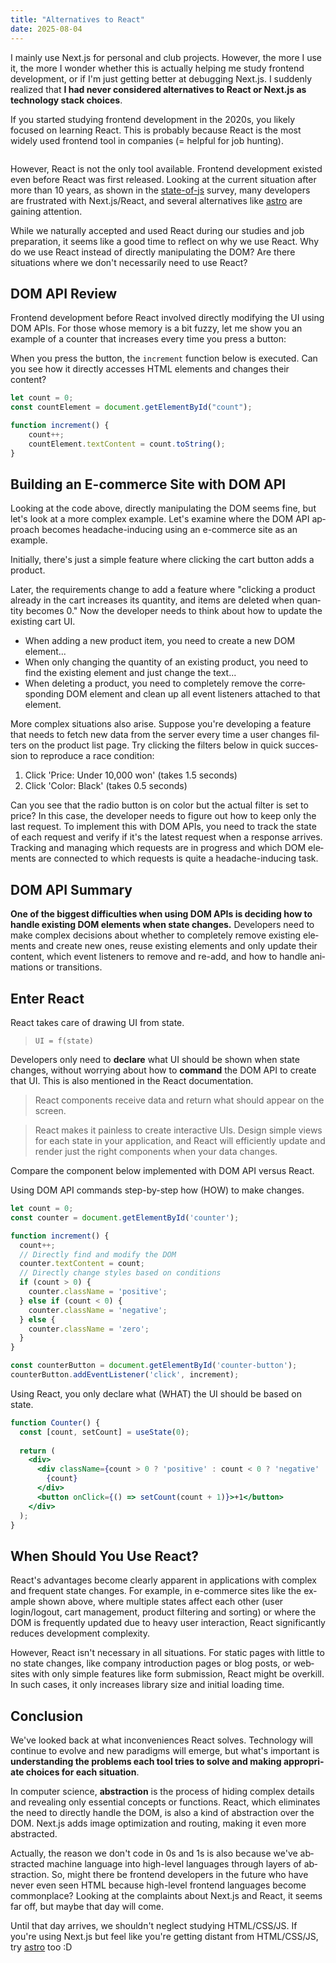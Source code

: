 ```yaml
---
title: "Alternatives to React"
date: 2025-08-04
---
```





I mainly use Next.js for personal and club projects. However, the more I use it, the more I wonder whether this is actually helping me study frontend development, or if I'm just getting better at debugging Next.js. I suddenly realized that **I had never considered alternatives to React or Next.js as technology stack choices**.

If you started studying frontend development in the 2020s, you likely focused on learning React. This is probably because React is the most widely used frontend tool in companies (= helpful for job hunting).

<Image src={stateOfJs} alt="" className="object-cover w-full h-[180px] object-left"/>

However, React is not the only tool available. Frontend development existed even before React was first released. Looking at the current situation after more than 10 years, as shown in the [state-of-js](https://2024.stateofjs.com/en-US/libraries/front-end-frameworks/#front_end_frameworks_pain_points) survey, many developers are frustrated with Next.js/React, and several alternatives like [astro](https://astro.build/) are gaining attention.

While we naturally accepted and used React during our studies and job preparation, it seems like a good time to reflect on why we use React. Why do we use React instead of directly manipulating the DOM? Are there situations where we don't necessarily need to use React?

## DOM API Review

Frontend development before React involved directly modifying the UI using DOM APIs. For those whose memory is a bit fuzzy, let me show you an example of a counter that increases every time you press a button:

<Example lang="en"/>

When you press the button, the `increment` function below is executed. Can you see how it directly accesses HTML elements and changes their content?

```javascript
let count = 0;
const countElement = document.getElementById("count");

function increment() {
    count++;
    countElement.textContent = count.toString();
}
```

## Building an E-commerce Site with DOM API

Looking at the code above, directly manipulating the DOM seems fine, but let's look at a more complex example. Let's examine where the DOM API approach becomes headache-inducing using an e-commerce site as an example.

Initially, there's just a simple feature where clicking the cart button adds a product.

<SimpleCart lang="en"/>

Later, the requirements change to add a feature where "clicking a product already in the cart increases its quantity, and items are deleted when quantity becomes 0." Now the developer needs to think about how to update the existing cart UI.

- When adding a new product item, you need to create a new DOM element... 
- When only changing the quantity of an existing product, you need to find the existing element and just change the text... 
- When deleting a product, you need to completely remove the corresponding DOM element and clean up all event listeners attached to that element.

<ComplexCart client:idle lang="en"/>

More complex situations also arise. Suppose you're developing a feature that needs to fetch new data from the server every time a user changes filters on the product list page. Try clicking the filters below in quick succession to reproduce a race condition:

1. Click 'Price: Under 10,000 won' (takes 1.5 seconds)
2. Click 'Color: Black' (takes 0.5 seconds)

<RaceConditionCart client:idle lang="en"/>

Can you see that the radio button is on color but the actual filter is set to price? In this case, the developer needs to figure out how to keep only the last request. To implement this with DOM APIs, you need to track the state of each request and verify if it's the latest request when a response arrives. Tracking and managing which requests are in progress and which DOM elements are connected to which requests is quite a headache-inducing task.

## DOM API Summary

**One of the biggest difficulties when using DOM APIs is deciding how to handle existing DOM elements when state changes.** Developers need to make complex decisions about whether to completely remove existing elements and create new ones, reuse existing elements and only update their content, which event listeners to remove and re-add, and how to handle animations or transitions.

## Enter React

React takes care of drawing UI from state.

> `UI = f(state)`

Developers only need to **declare** what UI should be shown when state changes, without worrying about how to **command** the DOM API to create that UI. This is also mentioned in the React documentation.

> React components receive data and return what should appear on the screen. 

> React makes it painless to create interactive UIs. Design simple views for each state in your application, and React will efficiently update and render just the right components when your data changes.

Compare the component below implemented with DOM API versus React.

<Compare lang="en"/>

Using DOM API commands step-by-step how (HOW) to make changes.

```javascript
let count = 0;
const counter = document.getElementById('counter');

function increment() {
  count++;
  // Directly find and modify the DOM
  counter.textContent = count;
  // Directly change styles based on conditions
  if (count > 0) {
    counter.className = 'positive';
  } else if (count < 0) {
    counter.className = 'negative';
  } else {
    counter.className = 'zero';
  }
}

const counterButton = document.getElementById('counter-button');
counterButton.addEventListener('click', increment);
```

Using React, you only declare what (WHAT) the UI should be based on state.

```jsx
function Counter() {
  const [count, setCount] = useState(0);
  
  return (
    <div>
      <div className={count > 0 ? 'positive' : count < 0 ? 'negative' : 'zero'}>
        {count}
      </div>
      <button onClick={() => setCount(count + 1)}>+1</button>
    </div>
  );
}
```

## When Should You Use React?

React's advantages become clearly apparent in applications with complex and frequent state changes. For example, in e-commerce sites like the example shown above, where multiple states affect each other (user login/logout, cart management, product filtering and sorting) or where the DOM is frequently updated due to heavy user interaction, React significantly reduces development complexity.

However, React isn't necessary in all situations. For static pages with little to no state changes, like company introduction pages or blog posts, or websites with only simple features like form submission, React might be overkill. In such cases, it only increases library size and initial loading time.

## Conclusion

We've looked back at what inconveniences React solves. Technology will continue to evolve and new paradigms will emerge, but what's important is **understanding the problems each tool tries to solve and making appropriate choices for each situation**.

In computer science, **abstraction** is the process of hiding complex details and revealing only essential concepts or functions. React, which eliminates the need to directly handle the DOM, is also a kind of abstraction over the DOM. Next.js adds image optimization and routing, making it even more abstracted.

Actually, the reason we don't code in 0s and 1s is also because we've abstracted machine language into high-level languages through layers of abstraction. So, might there be frontend developers in the future who have never even seen HTML because high-level frontend languages become commonplace? Looking at the complaints about Next.js and React, it seems far off, but maybe that day will come.

Until that day arrives, we shouldn't neglect studying HTML/CSS/JS. If you're using Next.js but feel like you're getting distant from HTML/CSS/JS, try [astro](https://astro.build/) too :D
